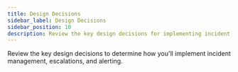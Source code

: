 ```yaml
---
title: Design Decisions
sidebar_label: Design Decisions
sidebar_position: 10
description: Review the key design decisions for implementing incident management
---
```


<Intro>
  Review the key design decisions to determine how you'll implement incident management, escalations, and alerting.
</Intro>

<DocCardList/>
